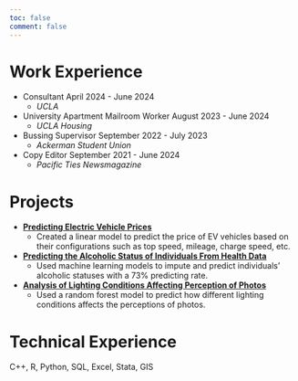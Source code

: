 ```yaml
---
toc: false
comment: false
---
```

# Work Experience
- Consultant \hfill April 2024 - June 2024
  - *UCLA*
- University Apartment Mailroom Worker \hfill August 2023 - June 2024
  - *UCLA Housing*
- Bussing Supervisor \hfill September 2022 - July 2023
  - *Ackerman Student Union*
- Copy Editor \hfill September 2021 - June 2024
  - *Pacific Ties Newsmagazine*
  
# Projects
- **[Predicting Electric Vehicle Prices](https://github.com/shunekawaoto2003/Predicting-EV-Prices)**
  - Created a linear model to predict the price of EV vehicles based on their configurations such as top speed, 
  mileage, charge speed, etc.
- **[Predicting the Alcoholic Status of Individuals From Health Data](https://github.com/shunekawaoto2003/Predicting-Alcoholic-Status)**
  - Used machine learning models to impute and predict individuals' alcoholic statuses with a 73% predicting rate.
- **[Analysis of Lighting Conditions Affecting Perception of Photos](https://github.com/shunekawaoto2003/Analysis-of-light-conditions)**
  - Used a random forest model to predict how different lighting conditions affects the perceptions of photos.

# Technical Experience
C++, R, Python, SQL, Excel, Stata, GIS